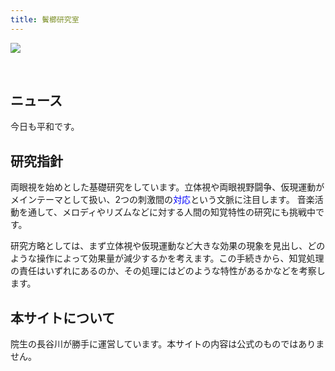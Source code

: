 ```yaml
---
title: 鬢櫛研究室
---
```


![](DSC_0076.JPG)

<br>

## ニュース

今日も平和です。

## 研究指針

両眼視を始めとした基礎研究をしています。立体視や両眼視野闘争、仮現運動がメインテーマとして扱い、2つの刺激間の<font color="blue">対応</font>という文脈に注目します。
音楽活動を通して、メロディやリズムなどに対する人間の知覚特性の研究にも挑戦中です。

研究方略としては、まず立体視や仮現運動など大きな効果の現象を見出し、どのような操作によって効果量が減少するかを考えます。この手続きから、知覚処理の責任はいずれにあるのか、その処理にはどのような特性があるかなどを考察します。

## 本サイトについて
院生の長谷川が勝手に運営しています。本サイトの内容は公式のものではありません。